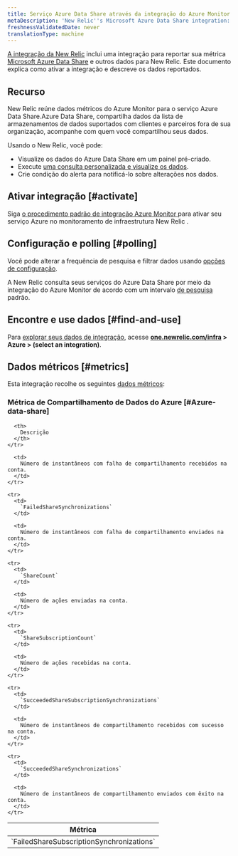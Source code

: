 ```yaml
---
title: Serviço Azure Data Share através da integração do Azure Monitor
metaDescription: 'New Relic''s Microsoft Azure Data Share integration: what data it reports and how to enable it.'
freshnessValidatedDate: never
translationType: machine
---
```


[A integração da New Relic](/docs/infrastructure/integrations-getting-started/getting-started/introduction-infrastructure-integrations) inclui uma integração para reportar sua métrica [Microsoft Azure Data Share](https://azure.microsoft.com/en-us/products/data-share/) e outros dados para New Relic. Este documento explica como ativar a integração e descreve os dados reportados.

## Recurso

New Relic reúne dados métricos do Azure Monitor para o serviço Azure Data Share.Azure Data Share, compartilha dados da lista de armazenamentos de dados suportados com clientes e parceiros fora de sua organização, acompanhe com quem você compartilhou seus dados.

Usando o New Relic, você pode:

* Visualize os dados do Azure Data Share em um painel pré-criado.
* Execute [uma consulta personalizada e visualize os dados](/docs/infrastructure/integrations-getting-started/getting-started/use-integration-data-new-relic-insights).
* Crie condição do alerta para notificá-lo sobre alterações nos dados.

## Ativar integração [#activate]

Siga [o procedimento padrão de integração Azure Monitor ](/docs/infrastructure/microsoft-azure-integrations/azure-integrations-list/azure-monitor)para ativar seu serviço Azure no monitoramento de infraestrutura New Relic .

## Configuração e polling [#polling]

Você pode alterar a frequência de pesquisa e filtrar dados usando [opções de configuração](/docs/infrastructure/microsoft-azure-integrations/azure-integrations-list/azure-monitor/#settings).

A New Relic consulta seus serviços do Azure Data Share por meio da integração do Azure Monitor de acordo com um intervalo [de pesquisa](/docs/infrastructure/microsoft-azure-integrations/azure-integrations-list/azure-monitor/#settings) padrão.

## Encontre e use dados [#find-and-use]

Para [explorar seus dados de integração](/docs/infrastructure/integrations/find-use-infrastructure-integration-data), acesse <DNT>**[one.newrelic.com/infra](https://one.newrelic.com/infra) > Azure > (select an integration)**</DNT>.

## Dados métricos [#metrics]

Esta integração recolhe os seguintes [dados métricos](/docs/infrastructure/integrations-getting-started/getting-started/understand-integration-data-data-types#metric):

### Métrica de Compartilhamento de Dados do Azure [#Azure-data-share]

<table>
  <thead>
    <tr>
      <th style={{ width: "300px" }}>
        Métrica
      </th>

      <th>
        Descrição
      </th>
    </tr>
  </thead>

  <tbody>
    <tr>
      <td>
        `FailedShareSubscriptionSynchronizations`
      </td>

      <td>
        Número de instantâneos com falha de compartilhamento recebidos na conta.
      </td>
    </tr>

    <tr>
      <td>
        `FailedShareSynchronizations`
      </td>

      <td>
        Número de instantâneos com falha de compartilhamento enviados na conta.
      </td>
    </tr>

    <tr>
      <td>
        `ShareCount`
      </td>

      <td>
        Número de ações enviadas na conta.
      </td>
    </tr>

    <tr>
      <td>
        `ShareSubscriptionCount`
      </td>

      <td>
        Número de ações recebidas na conta.
      </td>
    </tr>

    <tr>
      <td>
        `SucceededShareSubscriptionSynchronizations`
      </td>

      <td>
        Número de instantâneos de compartilhamento recebidos com sucesso na conta.
      </td>
    </tr>

    <tr>
      <td>
        `SucceededShareSynchronizations`
      </td>

      <td>
        Número de instantâneos de compartilhamento enviados com êxito na conta.
      </td>
    </tr>
  </tbody>
</table>
